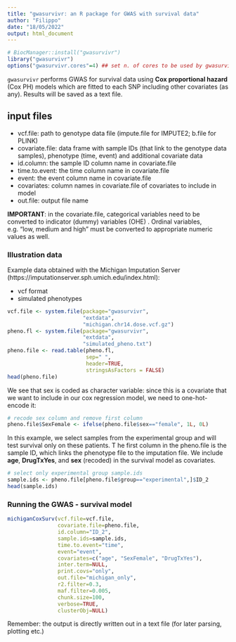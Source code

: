 ```yaml
---
title: "gwasurvivr: an R package for GWAS with survival data"
author: "Filippo"
date: "18/05/2022"
output: html_document
---
```


```r
# BiocManager::install("gwasurvivr")
library("gwasurvivr")
options("gwasurvivr.cores"=4) ## set n. of cores to be used by gwasurvivr (GWAS for survival data can be computationally intensive)
```
`gwasurvivr` performs GWAS for survival data using **Cox proportional hazard** (Cox PH) models which are fitted to each SNP including other covariates (as any).
Results will be saved as a text file.

## input files

- vcf.file: path to genotype data file (impute.file for IMPUTE2; b.file for PLINK)
- covariate.file: data frame with sample IDs (that link to the genotype data samples), phenotype (time, event) and additional covariate data
- id.column: the sample ID column name in covariate.file
- time.to.event: the time column name in covariate.file
- event: the event column name in covariate.file
- covariates: column names in covariate.file of covariates to include in model
- out.file: output file name

**IMPORTANT**: in the covariate.file, categorical variables need to be converted to indicator (dummy) variables (OHE) . Ordinal variables, e.g. "low, medium and high" must be converted to appropriate numeric values as well.

### Illustration data

Example data obtained with the Michigan Imputation Server (https://imputationserver.sph.umich.edu/index.html):

- vcf format
- simulated phenotypes

```r
vcf.file <- system.file(package="gwasurvivr",
                        "extdata", 
                        "michigan.chr14.dose.vcf.gz")
pheno.fl <- system.file(package="gwasurvivr",
                        "extdata", 
                        "simulated_pheno.txt")
pheno.file <- read.table(pheno.fl,
                         sep=" ", 
                         header=TRUE,
                         stringsAsFactors = FALSE)
head(pheno.file)
```

We see that sex is coded as character variable: since this is a covariate that we want to include in our cox regression model, we need to one-hot-encode it:

```r
# recode sex column and remove first column 
pheno.file$SexFemale <- ifelse(pheno.file$sex=="female", 1L, 0L)
```

In this example, we select samples from the experimental group and will test survival only on these patients. T
he first column in the pheno.file is the sample ID, which links the phenotype file to the imputation file. 
We include **age**, **DrugTxYes**, and **sex** (recoded) in the survival model as covariates.

```r
# select only experimental group sample.ids
sample.ids <- pheno.file[pheno.file$group=="experimental",]$ID_2
head(sample.ids)
```
### Running the GWAS - survival model

```r
michiganCoxSurv(vcf.file=vcf.file,
                covariate.file=pheno.file,
                id.column="ID_2",
                sample.ids=sample.ids,
                time.to.event="time",
                event="event",
                covariates=c("age", "SexFemale", "DrugTxYes"),
                inter.term=NULL,
                print.covs="only",
                out.file="michigan_only",
                r2.filter=0.3,
                maf.filter=0.005,
                chunk.size=100,
                verbose=TRUE,
                clusterObj=NULL)
```

Remember: the output is directly written out in a text file (for later parsing, plotting etc.)
